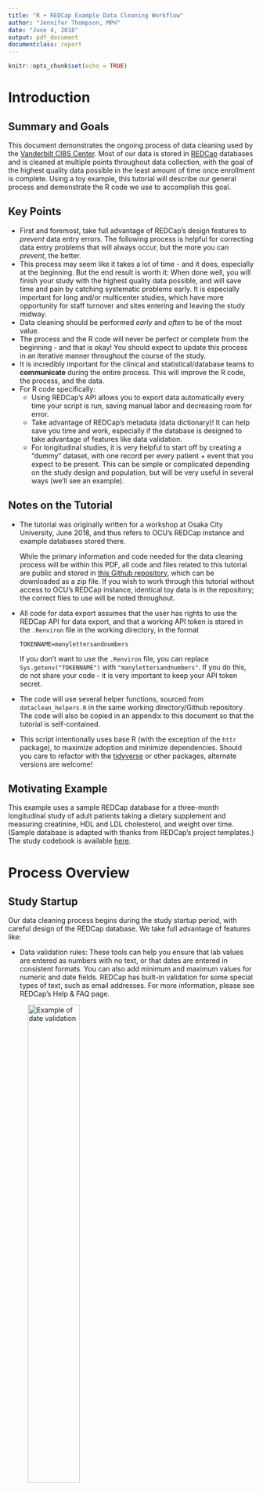 ```yaml
---
title: "R + REDCap Example Data Cleaning Workflow"
author: "Jennifer Thompson, MPH"
date: "June 4, 2018"
output: pdf_document
documentclass: report
---
```


```r
knitr::opts_chunk$set(echo = TRUE)
```

# Introduction

## Summary and Goals

This document demonstrates the ongoing process of data cleaning used by the [Vanderbilt CIBS Center](icudelirium.org). Most of our data is stored in
[REDCap](projectredcap.org) databases and is cleaned at multiple points
throughout data collection, with the goal of the highest quality data possible
in the least amount of time once enrollment is complete. Using a toy example,
this tutorial will describe our general process and demonstrate the R code we
use to accomplish this goal.

## Key Points

- First and foremost, take full advantage of REDCap's design features to
*prevent* data entry errors. The following process is helpful for correcting
data entry problems that will always occur, but the more you can *prevent*, the
better.
- This process may seem like it takes a lot of time - and it does, especially at
the beginning. But the end result is worth it: When done well, you will finish
your study with the highest quality data possible, and will save time and pain
by catching systematic problems early. It is especially important for long
and/or multicenter studies, which have more opportunity for staff turnover and
sites entering and leaving the study midway.
- Data cleaning should be performed *early* and *often* to be of the most value.
- The process and the R code will never be perfect or complete from the
beginning - and that is okay! You should expect to update this process in an
iterative manner throughout the course of the study.
- It is incredibly important for the clinical and statistical/database teams to **communicate** during the entire process. This will improve the R code, the
process, and the data.
- For R code specifically:
    - Using REDCap's API allows you to export data automatically every time your
    script is run, saving manual labor and decreasing room for error.
    - Take advantage of REDCap's metadata (data dictionary)! It can help save
    you time and work, especially if the database is designed to take advantage
    of features like data validation.
    - For longitudinal studies, it is very helpful to start off by creating a
    "dummy" dataset, with one record per every patient + event that you expect
    to be present. This can be simple or complicated depending on the study
    design and population, but will be very useful in several ways (we'll see an
    example).

## Notes on the Tutorial

- The tutorial was originally written for a workshop at Osaka City University, June 2018, and thus refers to OCU's REDCap instance and example databases stored there.

    While the primary information and code needed for the data cleaning process
    will be within this PDF, all code and files related to this tutorial are
    public and stored in [this Github
    repository](https://github.com/jenniferthompson/DataCleanExample), which
    can be downloaded as a zip file. If you wish to work through this tutorial
    without access to OCU's REDCap instance, identical toy data is in the
    repository; the correct files to use will be noted throughout.

- All code for data export assumes that the user has rights to use the REDCap API for data export, and that a working API token is stored in the `.Renviron` file in the working directory, in the format

    `TOKENNAME=manylettersandnumbers`
    
    If you don't want to use the `.Renviron` file, you can replace
    `Sys.getenv("TOKENNAME")` with `"manylettersandnumbers"`. If you do this,
    do not share your code - it is very important to keep your API token
    secret.
    
- The code will use several helper functions, sourced from
`dataclean_helpers.R` in the same working directory/Github repository. The code
will also be copied in an appendix to this document so that the tutorial is
self-contained.

- This script intentionally uses base R (with the exception of the `httr`
package), to maximize adoption and minimize dependencies. Should you care to
refactor with the [tidyverse](tidyverse.org) or other packages, alternate
versions are welcome!

## Motivating Example

This example uses a sample REDCap database for a three-month longitudinal study
of adult patients taking a dietary supplement and measuring creatinine, HDL and
LDL cholesterol, and weight over time. (Sample database is adapted with thanks
from REDCap's project templates.) The study codebook is available
[here](https://github.com/jenniferthompson/DataCleanExample/blob/master/codebook.pdf).

\tableofcontents

# Process Overview

## Study Startup

Our data cleaning process begins during the study startup period, with careful
design of the REDCap database. We take full advantage of features like:

- Data validation rules: These tools can help you ensure that lab values are entered as numbers with no text, or that dates are entered in consistent formats. You can also add minimum and maximum values for numeric and date fields. REDCap has built-in validation for some special types of text, such as
email addresses. For more information, please see REDCap's Help & FAQ page.

![Example of date validation](images/redcap_datevalidation.png){ width=50% }

- Branching logic: This logic tells a specific field when to appear during data
entry. For example, we often use it to ask whether a patient has taken a specific medication; if yes, the branching logic will show a field that allows
us to enter the dose of that medication. Branching logic helps enforce data
collection protocols ("if this, then that should be entered") and helps prevent
data from being accidentally entered in the wrong fields.

![General Data Cleaning Timeline](images/dataclean_timeline.png)

During this time, the clinical coordinators and statistics/database team also
work together to develop an initial list of very specific items that should be
checked during the data cleaning process. Depending on the study design, this
can be quite a lot of work! But the more thorough we are in this phase, the
easier the process during the study, and the better the data at the end.

## Early Data Collection

Once study staff has begun entering data into the study database, the
statistician/database team will write the first version of the R script for data
cleaning. (It's very hard to write a script before data is available to test
it!) This is the most time-consuming part of the process for the database team.

## First Data Clean

After a reasonable period of data collection, the statistician/database manager
will run the R script and create the first list of data entry issues to be
corrected or addressed. This can be a scary time for study staff! There will
likely be a few bugs to be worked out, both in the code and in the list of items
to check. It may take a few tweaks before the team is ready to upload the issues
to our documentation database and begin the process of correcting them.
Correcting the data and documenting those steps are the most time-consuming part
of the process for the clinical team.

\newpage

## Continued Data Collection & Cleaning

![Data Cleaning Iteration](images/dataclean_iteration.png){ width=50% }

As the study progresses, this process continues: the statistician runs the R
script to find data issues; the study staff corrects or documents issues, and
communicates potential coding issues or new additions back to the statistician,
who then updates the script and repeats the process.

Some changes are coding mistakes or misunderstandings, but others may be the
result of protocol changes, or ideas for new things to check from the project
coordinators, based on interactions with study staff. This maintenance process
takes some time on the part of both the statistician/database team, working to
investigate and debug potential issues or add code for new checks. The following things are very helpful during this process:

- Agreement that the data clean is a top priority: This doesn't necessarily
mean that it is everyone's most *urgent* priority, but it does mean that
everyone agrees that this is important and should have designated time at an
appropriate date.
- Detail-oriented team members: This is a meticulous process for everyone.
- Strong relationships and open communication between the clinical and
statistics/database team.

## End of Study

Once data collection is finished, we continue to iterate the data cleaning
process until there are no more queries from the R script. At that point, you
should feel free to throw a party.

The rest of this tutorial will focus on the steps of building the R script.

# Step 1: Use REDCap API to Export Raw Data

We use REDCap's API capabilities to export the data automatically every time
the script is run, reducing the potential for error and saving time compared to
manually exporting every time data is cleaned.

## Requirements:

### 1. Your API URL

This tells R what REDCap instance to connect to. It will look something like this:

`https://redcap.vanderbilt.edu/api/`

`https://redcap.med.osaka-cu.ac.jp/redcap/api/`

### 2. Working API token

You must have appropriate user rights for your database in order to request an
API token. Once you have the correct user rights, log into the REDCap project.
On the lefthand side under `Applications`, you will see a line for `API and API
Playground`. Click here, then on the button titled `Generate API token`.

![Getting an API token](images/redcap_api.png)

Once your token is generated, **never share it with anyone**. It gives you permission and ability to access research data, and should be kept protected at
all times. If you share code with other people, one way to do this safely is to
store your API token in a hidden `.Renviron` file in the appropriate working
directory, like this:

`TOKENNAME=manylettersandnumbers`

You can then access the token using the function `Sys.getenv()`. For the
purposes of this tutorial, mine looks like Figure 3.2 (with actual tokens grayed
out).

![.Renviron example](images/renviron_example.png)

For more information on the REDCap API, please see `Project Setup -> Other
Functionality` within an existing REDCap project. For general information on
working with the API, the [Github wiki of the redcapAPI
package](https://github.com/nutterb/redcapAPI/wiki) has a good overview. *(This
example includes basic API usage and will not use the package, but if you are
interested in using more of the API's functionality, it could be a good package
to investigate.)*

### 3. R's `httr` package, built for working with APIs

More information on `httr` can be found in the documentation and vignettes,
linked from [CRAN](https://cran.r-project.org/package=httr). (Everything else in
this tutorial is intentionally in base R.)

## Approaches

There are (at least) two approaches to exporting REDCap data:

1. Read in the entire database in a single `httr::POST` call, then create subsets in R as needed
1. Read in specific subsets in separate calls

Approach #1 is fine if your database is not longitudinal, complex, or very
large, and/or if you are not yet comfortable working with the API. Approach #2 is valuable in more complicated situations.

For example, here, our database is longitudinal, and different data is
collected at different time points (for example, date of birth is only
collected at baseline). If we read in the entire database at once, we will have
a lot of missing values (for example, date of birth will be missing at each
monthly visit and study completion, unless we proactively subset the data).

I will show both approaches for reference, but I primarily use Approach 2.
Either way, we want to create the following datasets:

- Baseline data
- Monthly data
- Study completion data

For both approaches, we need this setup:

```r
## Load httr
library(httr)

## Source helper functions (script should be stored in this working directory)
## Function post_to_df(), which is useful in API code, is stored here, along
## with other helper functions we'll use later
source("dataclean_helpers.R")

## Set URL for REDCap instance (yours may be different)
rc_url <- "https://redcap.med.osaka-cu.ac.jp/redcap/api/"

```

### Approach 1: Example

This approach uses the simplest API call, but needs some R work after exporting
the data.

```r
## Use API + httr::POST to get all data at once
main_post <- httr::POST(
  url = rc_url,
  body = list(
    token = Sys.getenv("RCTOKEN_OCU_ORG"),
      ## API token gives you permission to get data
    content = "record",        ## export *records*
    format = "csv",            ## export as *CSV*
    rawOrLabel = "label",      ## export factor *labels* vs numeric codes
    exportCheckboxLabel = TRUE ## export ckbox *labels* vs Unchecked/Checked
  )
)

## main_post has class "response"; read it as a CSV to create a data.frame
main_df <- post_to_df(main_post)

## Create subsets with data collected at various time points
baseline_df <- subset(main_df, redcap_event_name == "Baseline Visit")
monthly_df <- subset(main_df, redcap_event_name %in% paste("Month", 1:3))
completion_df <- subset(main_df, redcap_event_name == "Study Completion")

```

Note that unless we spend the time to manually subset them, each of those three
data.frames will have many columns with blank values. For example,
`baseline_df` will have a column for `compliance`, even though `compliance` is
only collected at monthly visits. This is not a major problem if your project
is small, but can be a problem if you have a large project.

### Approach 2

This approach uses three separate `httr::POST` calls to create separate
datasets that are exactly what we need.

REDCap's API Playground can be useful in figuring out which options to include
in the `body` argument of `httr::POST`. (Note that as of the time of this writing, the example R code from the Playground uses `RCurl`; `httr` is
currently more commonly used and thus it is easier to find documentation and
assistance for it.)

Differences from Approach 1 in the `body` of `httr::POST`:

1. We specify **forms**, using their raw names (eg, `baseline_data` instead of `Baseline Data`).
1. We specify **events**, again using their raw names (eg, `baseline_visit_arm_1` instead of `Baseline Visit`).
1. We always specify `study_id` as a **field** in addition to the other forms. REDCap does not always export the ID by default.

If you are exporting >1 form or event, separate them with commas. You can find
raw event names by going to `Project Setup -> Define My Events` within your
REDCap project, and raw form names by looking at the data dictionary. (They can
also be exported as project metadata using the API; there is an example in
`dataclean_helpers.R`.)

**Note:** The function `post_to_df()`, which creates a data.frame from the
result of `httr::POST`, is created in `dataclean_helpers.R`.

#### Baseline and Demographic Data

This code chunk exports all the fields collected at the baseline visit (the
Demographic and Baseline Visit forms), as well as study ID. It only exports the
Baseline Visit event, because all other events would have `NA` values for these
fields. Therefore, each study ID will have at most one record in this dataset.

```r
## Data from baseline visit only: Demographics and Baseline Data forms
baseline_post <- httr::POST(
  url = rc_url,
  body = list(
    token = Sys.getenv("RCTOKEN_OCU_ORG"), ## API token gives you permission
    content = "record",                    ## export *records*
    format = "csv",                        ## export as *CSV*
    forms = "demographics,baseline_data",  ## forms
    fields = c("study_id"),                ## additional fields
    events = "baseline_visit_arm_1",       ## baseline visit event only
    rawOrLabel = "label",      ## export factor *labels* vs numeric codes
    exportCheckboxLabel = TRUE ## export ckbox *labels* vs Unchecked/Checked
  )
)

## baseline_post has class "response"; read it as a CSV to create a data.frame
baseline_df <- post_to_df(baseline_post)

## Double-check if you like! Commented out to save space
## baseline_df

```

The `rawOrLabel = "label"` and `exportCheckboxLabel = TRUE` elements in the `body` argument of `POST` are personal preference. I set these to export labels
because I usually find that it is more clear - ie, it is easier to figure out
what `sex == Male` is doing than `sex == 1`. However, depending on your
database and your purposes, you may want to change these to use the raw numeric
codes - for example, if you have fields with very long labels.

#### Monthly Visit Data

This code chunk exports all the fields collected at each monthly visit (the
Monthly Visit form), as well as study ID. It exports all three monthly visit events; all other events will have `NA` values for these fields. Each study ID
will have up to three records in this dataset.

```r
## Data from all monthly visits
monthly_post <- httr::POST(
  url = rc_url,
  body = list(
    token = Sys.getenv("RCTOKEN_OCU_ORG"),   ## API token gives you permission
    content = "record",                      ## export *records*
    format = "csv",                          ## export as *CSV*
    forms = "monthly_data",                  ## forms
    fields = c("study_id"),                  ## additional fields
    events = paste(sprintf("month_%s_arm_1", 1:3), collapse = ","),
      ## all 3 monthly visit events
    rawOrLabel = "label",      ## export factor *labels* vs numeric codes
    exportCheckboxLabel = TRUE ## export ckbox *labels* vs Unchecked/Checked
  )
)
monthly_df <- post_to_df(monthly_post)

## Double-check if you like! Commented out to save space
## monthly_df

```

#### Study Completion Data

This code chunk exports all the fields collected at study completion, as well
as study ID. It exports only the study completion event; therefore, each study
ID will have at most one record.

```r
## Data from study completion visits
completion_post <- httr::POST(
  url = rc_url,
  body = list(
    token = Sys.getenv("RCTOKEN_OCU_ORG"), ## API token gives you permission
    content = "record",                    ## export *records*
    format = "csv",                        ## export as *CSV*
    forms = "completion_data",             ## form
    fields = c("study_id"),                ## additional fields
    events = "study_completion_arm_1",     ## study completion event
    rawOrLabel = "label",      ## export factor *labels* vs numeric codes
    exportCheckboxLabel = TRUE ## export ckbox *labels* vs Unchecked/Checked
  )
)
completion_df <- post_to_df(completion_post)

## Double-check if you like! Commented out to save space
## completion_df

```

## For Demonstration Purposes

**OCU team**: If your API tokens are set up and stored in your `.Renviron` file
like mine, you should be able to run all the code up to this point. If you don't
want to use the `.Renviron` file, you can run all the code but replace `token = Sys.getenv("RCTOKEN_OCU_ORG")` with `token = "yourapitoken"`.

If you do not have an API token for OCU's REDCap instance, I've stored some toy
data in the same format as our example REDCap databases, along with a copy of
the data dictionary, in the `rawdata/` folder in this repository to allow you to
continue with the tutorial. All are in the same format we would see if we used
the API as described above.

If you have downloaded the entire repository, you can run this code:

```r
datadict <- read.csv(
  "rawdata/datadict.csv", stringsAsFactors = FALSE, na.strings = ""
)
baseline_df <- read.csv(
  "rawdata/baseline_df.csv", stringsAsFactors = FALSE, na.strings = ""
)
monthly_df <- read.csv(
  "rawdata/monthly_df.csv", stringsAsFactors = FALSE, na.strings = ""
)
completion_df <- read.csv(
  "rawdata/completion_df.csv", stringsAsFactors = FALSE, na.strings = ""
)

```

# Step 2: Create a data.frame of All Issues

This sounds deceptively straightforward, but is the most involved part of this
process. Our goal is to create a single data frame of all potential problems in
our REDCap project as of the date we run the script, which can then be imported
into our documentation database(s) (more on that later) so that the issues can
be resolved.

## Workflow

Typically, I work form by form: here, we'll clean the entire demographic form,
then the entire baseline data collection form, then... This keeps the code in
manageable chunks and makes it easier to both write initially and debug and
maintain as the study progresses.

We often have groups of very similar potential problems: There are many fields that should be present no matter what, for example, and there are several
fields which should be between specific limits. We can write custom functions
to check these types of issues.

Remember: REDCap has many data validation capabilities built in - **use them!**
If your database already checks fields like email for formatting, or gives live
warning if you enter unlikely lab values, it will save you and the study staff
time and headaches later. The same applies to using branching logic often and
well. The added value for this data cleaning script comes from the more complex
data checks that are possible here and not within REDCap itself. But the more
of REDCap's powerful features you can use from the beginning, the better your
data will be throughout the study (eg, for DSMB reports and interim analyses).

\newpage

## Data Management

Several of our error checks will involve comparing dates, or using fields from
different time points. We'll do all this data management here.

```r
## -- Helper functions; we're doing the same thing a lot -----------------------
## Another reason to make sure all your dates have the same formatting!
date_ymd <- function(x){ as.Date(x, format = "%Y-%m-%d") }
diff_days <- function(x, y){ as.numeric(difftime(x, y, units = "days")) }

## Baseline data
baseline_df$dob <- date_ymd(baseline_df$dob)
baseline_df$date_enrolled <- date_ymd(baseline_df$date_enrolled)

## Dates out of characters
baseline_df$date_visit_b <- date_ymd(baseline_df$date_visit_b)
baseline_df$date_supplement_dispensed <-
  date_ymd(baseline_df$date_supplement_dispensed)

## Calculate days between baseline visit and other milestones
## Creating these variables will make our code later much more readable
baseline_df$days_visit_consent <- with(baseline_df, {
  diff_days(date_visit_b, date_enrolled) })
baseline_df$days_visit_supp <- with(baseline_df, {
  diff_days(date_supplement_dispensed, date_visit_b) })

## Monthly data
monthly_df$date_visit_m <- date_ymd(monthly_df$date_visit_m)

## Study completion data
completion_df$completed_date <- date_ymd(completion_df$completed_date)
completion_df$studywd_date <- date_ymd(completion_df$studywd_date)
completion_df$death_date <- date_ymd(completion_df$death_date)

```

### Dummy Dataset

For many types of checks, it's helpful to have a dataset with every record that
*should* be available for each patient. In our example study, patient 2 has a
baseline record, but no monthly or study completion data. If we clean each form
separately, it would be very hard to realize that this patient is missing that
data.

Therefore, we create a "dummy" dataset with one record per patient per expected
event, and merge this dataset with our other forms as needed. (Depending on the
study design, this can be straightforward or difficult, but it is *always*
helpful!)

```r
## Create "dummy" datasets that have a record for every patient + time
## This helps us check things like "pt X is missing Monthly Visit 2"
## Knowing the study design is key!

## Lists of all unique IDs, events
## In our case, every patient should have a record for every month, unless they
##  have died or withdrawn, along with baseline data & a study completion form.
##  So we create a dummy dataset with all five events for each patient. Later,
##  we'll also create an indicator variable for whether the patient has died or
##  withdrawn at that point (and therefore should *not* have data entered).
all_ids <- sort(unique(c(
  baseline_df$study_id, monthly_df$study_id, completion_df$study_id
)))
all_events <- c("Baseline Visit", paste("Month", 1:3), "Study Completion")

dummy_df <- data.frame(
  study_id = rep(all_ids, each = length(all_events)),
  redcap_event_name = rep(all_events, length(all_ids))
)

## Merge on relevant dates for each event: enrollment, completion, death,
##  withdrawal - we will use these to help clean things in each form
dates_everyone <- merge(
  subset(baseline_df, select = c(study_id, date_enrolled)),
  subset(completion_df, select = c(study_id, completed_date, death_date, studywd_date)),
  by = "study_id", all = TRUE
)

dummy_df <- merge(
  dummy_df,
  dates_everyone,
  by = "study_id", all.x = TRUE
)
dummy_df <- merge(
  dummy_df,
  subset(monthly_df, select = c(study_id, redcap_event_name, date_visit_m)),
  by = c("study_id", "redcap_event_name"), all.x = TRUE
)

## Merge subsets of dummy data onto individual datasets, to make sure every
## dataset has all the patients/records it's supposed to
## This step also adds dates from baseline and completion forms onto forms where
##  they're needed (eg, adds date of study withdrawal onto monthly form, so we
##  can tell whether they *should* have a monthly visit or not)
baseline_df <- merge(
  subset(
    dummy_df,
    redcap_event_name == "Baseline Visit",
    select = c(study_id, redcap_event_name)
  ),
  baseline_df,
  by = c("study_id", "redcap_event_name"), all.x = TRUE
)

monthly_df <- merge(
  subset(
    dummy_df,
    redcap_event_name %in% paste("Month", 1:3),
    select = -date_visit_m
  ),
  monthly_df,
  by = c("study_id", "redcap_event_name"), all.x = TRUE
)

completion_df <- merge(
  subset(
    dummy_df,
    redcap_event_name == "Study Completion",
    select = c(study_id, redcap_event_name, date_enrolled)
  ),
  completion_df,
  by = c("study_id", "redcap_event_name"), all.x = TRUE
)

## Add an indicator to the monthly form for whether the patient should have a
## form filled out this month. (They should *not* if they have died or withdrawn
## before [month] * 30 days.)
monthly_df$month_num <-
  with(monthly_df, as.numeric(substr(redcap_event_name, 7, 7)))
monthly_df$days_enrolled_actual <- with(monthly_df, {
  diff_days(date_visit_m, date_enrolled) })
monthly_df$date_visit_planned <- with(monthly_df, {
  date_enrolled + (month_num * 30) })
monthly_df$out_of_study <- with(monthly_df, {
  (!is.na(death_date) & death_date < date_visit_planned) |
    (!is.na(studywd_date) & studywd_date < date_visit_planned)
})

## Indicator: Does the patient have any monthly visit data this month?
## Use the data dictionary to save typing!
monthly_vars <- subset(datadict, form_name == "monthly_data")$field_name
## `consent_reminder` is just a reminder field, is not exported
monthly_vars <- setdiff(monthly_vars, "consent_reminder")

monthly_df$any_data <- rowSums(!is.na(monthly_df[, monthly_vars])) > 0

## Create a variable for *last* month's visit, to check hospitalization dates
## Note: There may be better ways to do this in base (maybe split/unsplit?).
## I would usually use dplyr:
## monthly_df %>%
##   group_by(study_id) %>%
##   mutate(last_visit = lag(date_visit_m))
monthly_df$last_visit <- as.Date(
  unlist(
    lapply(
      unique(monthly_df$study_id),
      FUN = function(i){
        df <- subset(monthly_df, study_id == i)
        c(NA, df$date_visit_m[1:(nrow(df) - 1)])
      })
  ),
  origin = "1970-1-1"
)

```

## Demographics Form

The Demographics form is one of the two collected at the baseline visit. In Step 1, we exported it as part of `baseline_df`; this data.frame has one record
per patient. If you take Approach 1 (export everything at once), make sure that
you subset the data to only keep the `Baseline Visit` event.

### 1. Decide what to clean

The first step is to determine what issues need to be looked for. Some of these
are straightforward: for example, every patient should have a date of birth.
Some are more complex or not as obvious, however. **This is where communication
and detail are key.** Typically, our project manager will spend a good deal of
time creating a list of things that need to be checked, based on the study
protocols and goals. It is enormously important for the clinical data team and
the statistician/database manager to overcommunicate at this stage!

For our demographics form, we want to check the following:

- Study ID should always be an integer (no letters or special characters)
- These fields should always be present:
    - Date of consent
    - Consent form
    - All contact information
    - Phone
    - Mood
    - Statins
- Postal code should be properly formatted *(so should email, but REDCap will validate this field automatically - take advantage of REDCap's capabilities when designing your study!)*
- Date of birth should be between 18 and 110 years before consent
- If the patient is female, whether she has ever given birth should be entered
- If the patient has given birth, the number of births should be entered
- If no activity questions are marked, study staff should confirm this (it might be OK, but it is unusual and should be checked)
- If the patient is marked as being on statins, at least one specific statin
should be checked; if the patient is marked as *not* being on statins, *no*
statins should be checked
- Height and weight should both be present and within soft limits set in the database

### 2. Custom error checking (+ demo of the process)

Our next step is to create a `n x 2` data.frame where each row represents one
potential problem; the first column is an error code; and the second column is
the corresponding error message. For example, our error code might be
`id_format`, and the corresponding error message might be `Study ID should be an
integer with at most four digits`.

```r
## -- Create error codes + corresponding messages for all issues *except* ------
## -- fields that are simply missing or should fall within specified limits ----

## Codes: Short, like variable names
## Messages: As clear as possible to the human reader
demog_codes <- data.frame(
  code = c(
    "id_format", "postcode_format", "dob_limits", "birth_yn", "birth_num",
    "no_activity", "which_statin", "no_statins"
  ),
  msg = c(
    "Study ID should be an integer with at most four digits",
    "Postal code should be formatted properly",
    "Date of birth should be within 18 and 110 years prior to consent",
    "If patient is female, whether she has given birth should be marked",
    "If patient has given birth, number of births should be present",
    "This patient has no activities marked; please confirm or correct",
    "Patient is marked as taking statins, but no specific statins checked",
    "Patient is marked as not taking statins, but at least one statin is checked"
  )
)

```

The second step is to create a matrix with # rows = `nrow(data frame we're checking)`, and # columns = `nrow(data frame of error codes)`. Every column is
logical, indicating whether or not this problem exists at this row in the data.frame. For many issues, we'll do this manually.

```r
## Preliminary setup: Create empty matrix to hold all potential issues
## Rows = # rows in baseline_df
## Columns = # potential issues
## Everything starts off FALSE
demog_issues <- matrix(FALSE, ncol = nrow(demog_codes), nrow = nrow(baseline_df))
colnames(demog_issues) <- demog_codes$code
rownames(demog_issues) <- with(baseline_df, {
  paste(study_id, redcap_event_name, sep = '; ') })

```

Note that our matrix has specific `rownames` - this will be important later,
especially for longitudinal forms. The rownames are formatted as `study_id; event_name`. Later, we'll separate these rownames into the ID and event fields
to upload to the documentation database.

```r
## -- Determine true/false for each potential issue ----------------------------
## Study ID, postal codes are checked using regular expressions; set rows which
## do *not* meet the regex to TRUE
## (For regexes, it's easier to do this by using the first-column notation here,
## because of how grep() works. For other custom checks, however, I find it more
## readable to say `df_issues[, "issue_name"] <- [condition]`.)
demog_issues[
  grep("^\\d{1,4}$", baseline_df$study_id, invert = TRUE), "id_format"
  ] <- TRUE
demog_issues[
  grep("^\\d{3}-\\d{4}$", baseline_df$postal_code, invert = TRUE),
  "postcode_format"
  ] <- TRUE

## Date of birth: Should be within 18 and 110 years of consent date
demog_issues[, "dob_limits"] <- with(baseline_df, {
  !is.na(date_enrolled) & !is.na(dob) &
    (diff_days(date_enrolled, dob) < (18 * 365.25) |
       diff_days(date_enrolled, dob) > (110 * 365.25))
})

## Birth questions
demog_issues[, "birth_yn"] <- with(baseline_df, {
  !is.na(gender) & gender == "Female" & is.na(given_birth) })
demog_issues[, "birth_num"] <- with(baseline_df, {
  !is.na(given_birth) & given_birth == "Yes" & is.na(num_children)
})

## Activity questions: If all are missing, ask site to confirm

## Versions if using API to export: options given download checkboxes as
##  `day of the week` or NA
demog_issues[, "no_activity"] <- rowSums(
  !is.na(
    baseline_df[,grep("^(gym|aerobics|eat|drink)\\_[0-6]$", names(baseline_df))]
  )
) == 0

## Statins
demog_issues[, "which_statin"] <- baseline_df$any_statins == "Yes" &
    rowSums(!is.na(baseline_df[, paste0("which_statins_", 1:9)])) == 0
demog_issues[, "no_statins"] <- baseline_df$any_statins == "No" &
    rowSums(!is.na(baseline_df[, paste0("which_statins_", 1:9)])) > 0

# ## Versions if using manually exported CSV "labels" format: exports checkboxes
# ##  as `Checked` or `Unchecked`
# ## Activity
# demog_issues[, "no_activity"] <- rowSums(
#   baseline_df[,grep("^(gym|aerobics|eat|drink)\\_[0-6]$", names(baseline_df))] == "Checked"
# ) == 0
# 
# ## Statins
# demog_issues[, "which_statin"] <- baseline_df$any_statins == "Yes" &
#     rowSums(baseline_df[, paste0("which_statins_", 1:9)] == "Checked") == 0
# demog_issues[, "no_statins"] <- baseline_df$any_statins == "No" &
#     rowSums(baseline_df[, paste0("which_statins_", 1:9)] == "Checked") > 0

demog_issues

```

Success! The next step is to take our matrix, look for only the actual errors
(`TRUE` values), and combine them into a data.frame with one row per actual
error. To do this, we create a data.frame for every column in `demog_issues`
with one row per `TRUE` value, then bind all those rows together.

Because we'll be doing this frequently, there is a helper function,
`create_error_df()`, in `dataclean_helpers.R` to do it for us. The function
takes as inputs our `error_codes` and `error_matrix`, and returns a data.frame
with one row per actual problem.

```r
demog_errors <- create_error_df(
  error_matrix = demog_issues, error_codes = demog_codes
)

demog_errors

```

### 3. Simple checks: Are these fields present?

One of the most common issues we check is simply whether every record has a
certain field that should always be present. For example, in our Demographics
form, every patient should have date of birth and gender, among other fields.

Because these checks are so common, I have a helper function, `check_missing()`,
that lets us do it easily. It follows the same basic steps as we did for our
custom checks, but every check is `is.na(df[, x])`, and every error message is
"Missing [field label]." It takes as inputs our data.frame, a character string
of variables to check, and the data dictionary, from which it gets variable
labels to create the full error message.

(Variable labels can be very helpful in error messages! No matter how
descriptive your field names are, your data entry team is used to seeing
"Subject Global Assessment," not "sga_b". With little effort, you can make their
lives much easier and also make the data cleaning process much faster. Here, the
data dictonary is imported in `dataclean_helpers.R`, using a process similar to
the one we used to download our raw data, and stored as the object `datadict`.)

```r
demog_missing <- check_missing(
  df = baseline_df,
  variables = c(
    "date_enrolled", "patient_document", "family_name", "given_name",
    "street_address", "city_prefecture", "postal_code", "phone", "email",
    "dob", "gender", "mood", "any_statins", "height", "weight", "bmi"
  ),
  ddict = datadict
)

demog_missing

```

### 4. Check for Values Outside Limits

We have several numeric fields that we want to make sure fall within reasonable
limits (or if they do not, that the values are confirmed to be correct). For
example, it would be very easy for someone to enter a height of 19 centimeters
when they actually meant 190 centimeters. REDCap has built-in data validation
rules, and you should take full advantage of them - this will make data entry
errors much harder. However, it is still possible to enter incorrect values,
especially if you forget to build these rules into the design of the database
from the beginning. It will also give you more confidence in these outlying
values at the time of analysis if these outliers are checked during the process,
rather than waiting until the point of analysis, when study staff may no longer
be available or you have to make quick decisions.

The `check_limits_numeric()` function in `dataclean_helpers.R` follows a very
similar process to `check_missing()`. The difference is that you can specify
minimum and maximum allowed values for each variable, using either the limits
set in the REDCap data dictionary, or a custom data.frame.

Let's take a look at the way the relevant columns in the data dictionary are
formatted:

```r
subset(
  datadict,
  field_name %in% c("study_id", "dob", "height", "weight"),
  select = c(
    field_name, field_label, field_type,
    text_validation_type_or_show_slider_number,
    text_validation_min, text_validation_max
  )
)

```

All four of the fields we've chosen to display are `text` fields, but with
different validation types. `study_id` is purely text; `dob` is text that must
be formatted as a date; `height` and `weight` are numeric/integer text.
`check_limits_numeric()` currently only works with numeric field types; if you
have several dates/times in your database, you could certainly write a second
version to work with dates.

We'll use these already-specified limits to check for extreme values in height
and weight. Since we want to use the default values, using this function looks
very similar to `check_missing()`:

```r
demog_limits <- check_limits_numeric(
  df = baseline_df,
  variables = c("height", "weight"),
  ddict = datadict
)

demog_limits

```

Later we'll have an example where we specify custom limits.

### 5. Combine All Issues

That's all we want to check for the Demographics form, so we'll combine these data.frames into a single one for ease.

```r
demog_final <- do.call(rbind, list(demog_missing, demog_limits, demog_errors))
demog_final$form <- "Demographics"

## demog_final

```

## Baseline Visit Form

This process will be very similar to the Demographics form process above. We'll
be making sure that:

- Date of visit is recorded, and is on or within a week of consent
- Creatinine present, within 0.3 - 9
- HDL cholesterol present, within 20-100
- LDL cholesterol present, within 30-300
- Weight present, within 35-200
- Two plasma, two serum variables answered
- Subject Global Assessment answered
- Date patient begins supplement answered, after date of baseline visit

### Things aren't missing

We actually want to check that *everything* is present. We can save ourselves
some typing by taking advantage of the data dictionary.

```r
## Get all the variables in the Baseline Visit form
baseline_vars <- subset(datadict, form_name == "baseline_data")$field_name

## Now see if they're missing
baseline_missing <- check_missing(
  df = baseline_df,
  variables = baseline_vars
)

## baseline_missing

```

### Things aren't extremely large or small

We have several lab values and patient characteristics measured at this visit.
If we look at the data dictionary, all of these fields have limits entered (which is great!), but the limits for creatinine are very generous (someone with a
creatinine of 20 mg/dL would be *very* sick). We'll create a data frame with
our own limits (which in real life, we would do after talking with our clinical
collaborators).

```r
baseline_limit_vars <- paste0(c("creat", "hdl", "ldl", "drywt"), "_b")

baseline_limit_df <- data.frame(
  var = baseline_limit_vars,
  min_val = c(0.5, 20, 30, 35),
  max_val = c(10, 100, 300, 200)
)

baseline_limits <- check_limits_numeric(
  ## These arguments are similar to previous example
  df = baseline_df,
  variables = baseline_limit_vars,
  ddict = datadict,
  ## These arguments are how we supply our own limits:
  ##  df_limits = data.frame; cname_min, cname_max = columns in df_limits with
  ##  minimum, maximum limits
  df_limits = baseline_limit_df,
  cname_min = "min_val",
  cname_max = "max_val"
)

## baseline_limits

```

### Custom checks

We just have a couple of other things to check, using custom code for each.

```r
## -- Create error codes + corresponding messages for additional issues --------
baseline_codes <- data.frame(
  code = c("visit_consent", "visit_supp"),
  msg = c(
    "Baseline visit should occur within one week of consent",
    "Supplement start date should be on or within one week of baseline visit"
  )
)

## -- Issues matrix: in this case, two columns ---------------------------------
## Rows = # rows in baseline_df
## Columns = # potential issues
## Everything starts off FALSE
baseline_issues <- matrix(
  FALSE, ncol = nrow(baseline_codes), nrow = nrow(baseline_df)
)
colnames(baseline_issues) <- baseline_codes$code
rownames(baseline_issues) <- with(baseline_df, {
  paste(study_id, redcap_event_name, sep = '; ') })

## -- Determine true/false for each potential issue ----------------------------
baseline_issues[, "visit_consent"] <- with(baseline_df, {
  !is.na(days_visit_consent) &
    (days_visit_consent < 0 | days_visit_consent > 6)
})
baseline_issues[, "visit_supp"] <- with(baseline_df, {
  !is.na(days_visit_supp) & (days_visit_supp < 0 | days_visit_supp > 6)
})

baseline_errors <- create_error_df(baseline_issues, baseline_codes)

```

```r
## -- Combine all baseline errors into a final data.frame ----------------------
baseline_final <- do.call(
  rbind, list(baseline_missing, baseline_limits, baseline_errors)
)
baseline_final$form <- "Baseline Data"

```

## Monthly Visit

This form will go mostly the same as the two before, even though the form is
collected at multiple time points. We'll check at every visit:

- At least some data exists for each month, unless patient has withdrawn or died
- Date of visit is recorded and is at within X months (+/- one week) of enrollment
- Creatinine present, within 0.3 - 9
- HDL cholesterol present, within 20-100
- LDL cholesterol present, within 30-300
- Weight present, within 35-200
- Number of treatments missed (out of 8) present
- % compliance present
- number of treatments should be between 0-8 and “match” % compliance
- Hospitalization (y/n) present
- If hospitalized, cause, dates, discharge summary questions present
- If hospitalized, dates should be between last and current visit
- Date of hospital discharge should be after date of admission

```r
## -- Custom checks ------------------------------------------------------------
## Create error codes + corresponding messages
monthly_codes <- data.frame(
  code = c(
    "incomplete_visit", "extra_visit", "visit_date", "trt_comp",
    "hosp_cause_miss", "hosp_adm_miss", "hosp_dis_miss", "hosp_sum_miss",
    "hosp_lastvisit", "hosp_adm_dis"
  ),
  msg = c(
    "Patient has not died or withdrawn, but has no data for this month",
    "Patient died or withdrew before scheduled monthly visit, but has data",
    "Date of monthly visit not within X months (+/- one week) after enrollment",
    "Number of treatments missed does not match % compliance",
    "Patient hospitalized since last visit, but missing cause of hospitalization",
    "Patient hospitalized since last visit, but missing admission date",
    "Patient hospitalized since last visit, but missing discharge date",
    "Patient hospitalized since last visit, but missing whether summary filed",
    "Hospital admission date is prior to last visit",
    "Hospital discharge date is prior to admission date"
  )
)

monthly_issues <- matrix(
  FALSE, ncol = nrow(monthly_codes), nrow = nrow(monthly_df)
)
colnames(monthly_issues) <- monthly_codes$code
rownames(monthly_issues) <- with(monthly_df, {
  paste(study_id, redcap_event_name, sep = '; ') })

## Determine true/false for each potential issue
monthly_issues[, "incomplete_visit"] <- with(monthly_df, {
  !out_of_study & !any_data })
monthly_issues[, "extra_visit"] <- with(monthly_df, out_of_study & any_data)
monthly_issues[, "visit_date"] <- with(monthly_df, {
  !is.na(days_enrolled_actual) &
    (days_enrolled_actual < ((month_num * 30) - 7) |
       days_enrolled_actual > ((month_num * 30) + 7))
})
monthly_issues[, "trt_comp"] <- with(monthly_df, {
  !is.na(trt_missed) & !is.na(compliance) & (
    (compliance == "99-75 percent" & trt_missed > 2) |
    (compliance == "74-50 percent" & !(trt_missed %in% 3:4)) |
    (compliance == "49-25 percent" & !(trt_missed %in% 5:6)) |
    (compliance == "0-24 percent" & !(trt_missed %in% 7:8))
  )
})
monthly_issues[, "hosp_cause_miss"] <- with(monthly_df, {
  !is.na(hosp_yn) & hosp_yn == "Yes" & is.na(hosp_cause) })
monthly_issues[, "hosp_adm_miss"] <- with(monthly_df, {
  !is.na(hosp_yn) & hosp_yn == "Yes" & is.na(hosp_adm) })
monthly_issues[, "hosp_dis_miss"] <- with(monthly_df, {
  !is.na(hosp_yn) & hosp_yn == "Yes" & is.na(hosp_dis) })
monthly_issues[, "hosp_sum_miss"] <- with(monthly_df, {
  !is.na(hosp_yn) & hosp_yn == "Yes" & is.na(hosp_summary_binder) })
monthly_issues[, "hosp_lastvisit"] <- with(monthly_df, {
  !is.na(hosp_adm) & !is.na(last_visit) & hosp_adm < last_visit })
monthly_issues[, "hosp_adm_dis"] <- with(monthly_df, {
  !is.na(hosp_adm) & !is.na(hosp_dis) & hosp_dis < hosp_adm })

monthly_errors <- create_error_df(monthly_issues, monthly_codes)

## -- Missingness checks -------------------------------------------------------
monthly_vars <- c(
  paste0(c("creat", "hdl", "ldl", "drywt"), "_m"),
  "trt_missed", "compliance", "hosp_yn"
)
monthly_missing <- check_missing(
  df = subset(monthly_df, !out_of_study),
    ## takes out visits that shouldn't be there
  variables = monthly_vars
)

## -- Limit checks -------------------------------------------------------------
monthly_limits_vars <-
  c(paste0(c("creat", "hdl", "ldl", "drywt"), "_m"), "trt_missed")

monthly_limit_df <- data.frame(
  var = monthly_limits_vars,
  min_val = c(0.3, 20, 30, 35, 0),
  max_val = c(9, 100, 300, 200, 8)
)

monthly_limits <- check_limits_numeric(
  df = subset(monthly_df, !out_of_study),
  variables = monthly_limits_vars,
  ddict = datadict,
  df_limits = monthly_limit_df, cname_min = "min_val", cname_max = "max_val"
)

## -- Combine all checks -------------------------------------------------------
monthly_final <- do.call(
  rbind, list(monthly_missing, monthly_limits, monthly_errors)
)
monthly_final$form <- "Monthly Data"

```

## Study Completion Form

Each patient should have a study completion form filled out, at the end of the
study or at death or withdrawal, if those events occur before the study's end.
We'll check:

- Study completion (yes/no), date are recorded
- Whether patient withdrew or died are recorded
- If the patient withdrew, whether date and reason are recorded
- If the patient died, whether date and cause are recorded

```r
## -- All checks ---------------------------------------------------------------
## Since there's only one variable that should be present for everyone, we'll
## just include it in the main section rather than doing a separate call for
## check_missing().

## Create error codes + corresponding messages
completion_codes <- data.frame(
  code = c(
    "miss_comp", "comp_date", "wd_date", "wd_reason", "died_date", "died_cause"
  ),
  msg = c(
    "Missing Has patient completed study?",
    "Patient completed study, but missing date",
    "Patient withdrew, but missing date",
    "Patient withdrew, but missing reason",
    "Patient died, but missing date",
    "Patient died, but missing cause"
  )
)

completion_issues <- matrix(
  FALSE, ncol = nrow(completion_codes), nrow = nrow(completion_df)
)
colnames(completion_issues) <- completion_codes$code
rownames(completion_issues) <- with(completion_df, {
  paste(study_id, redcap_event_name, sep = '; ') })

## Determine true/false for each potential issue
completion_issues[, "miss_comp"] <- is.na(completion_df$completed_study)
completion_issues[, "comp_date"] <- with(completion_df, {
  !is.na(completed_study) & completed_study == "Yes" & is.na(completed_date) })
completion_issues[, "wd_date"] <- with(completion_df, {
  !is.na(studywd_yn) & studywd_yn == "Yes" & is.na(studywd_date) })
completion_issues[, "wd_reason"] <- with(completion_df, {
  !is.na(studywd_yn) & studywd_yn == "Yes" & is.na(studywd_reason) })
completion_issues[, "died_date"] <- with(completion_df, {
  !is.na(death_yn) & death_yn == "Yes" & is.na(death_date) })
completion_issues[, "died_cause"] <- with(completion_df, {
  !is.na(death_yn) & death_yn == "Yes" & is.na(death_cause) })

completion_final <- create_error_df(completion_issues, completion_codes)
completion_final$form <- "Completion Data"

```

## Combine Everything

That's it! Now we combine all our data issues into one data.frame and prepare it
to upload to the documentation database.

```r
all_issues <- do.call(
  rbind, list(demog_final, baseline_final, monthly_final, completion_final)
)

## Separate study_id, redcap_event_name from id column
id_event <- strsplit(as.character(all_issues$id), "; ")
all_issues$study_id <- unlist(lapply(id_event, FUN = function(x){ x[[1]] }))
all_issues$event <-
  unlist(lapply(id_event, FUN = function(x){ x[[2]] }))
all_issues <- all_issues[order(all_issues$study_id), ]

## Create a unique query number for all issues for each patient
all_issues$querynum <- unlist(
  lapply(
    unique(all_issues$study_id),
    FUN = function(i){ 1:sum(all_issues$study_id == i) }
  )
)

## Add today's date, create total query ID (study_id + date + querynum)
all_issues$date_query <- format(Sys.Date(), "%Y-%m-%d")
all_issues$queryid <-
  with(all_issues, paste(study_id, date_query, querynum, sep = "_"))

## -- Final version to upload: Query ID, pt ID, date, form, event, issue -------
all_issues <- subset(
  all_issues,
  select = c(queryid, study_id, date_query, form, event, msg)
)

## Write out to CSV to more easily look at it - will store this in repo
write.csv(all_issues, "querydata/original_issues.csv", row.names = FALSE)

```

If this is the first time we've run the data clean, we can skip to step 4.

# Step 3: Remove Unfixable Queries

Sometimes, issues with the data are known but cannot be resolved. For example,
if a patient was not weighed at a monthly visit, that value can never be
entered. Repeating these queries forces study staff to re-investigate problems
they have already documented, which is both irritating and a waste of time and effort.

Therefore, an important step in our process is the **documentation** of each
issue. This both serves as a record of why the original data changed and
enables us to **remove** issues which are unfixable or correct from future
data cleans.

## Documentation Project Structure

We document all issues and record their resolution in a separate REDCap
project, which contains at minimum the following fields (example values in
blue):

### Values created by R script

![Example query in documentation database](images/doc_script.png){width=75%}

`Query ID` is typically a combination of patient ID, the date of the data clean, and a number between 1 and the total number of queries found during that data clean.

### Values filled out by study staff

![Study staff section in documentation database](images/doc_site.png){width=75%}

"Accuracy queries" are those that ask staff to confirm extreme values - for example, "Height is less than recommended minimum of xxx cm; please correct or confirm."

### Values filled out by coordinating center/manager

![Study staff section in documentation database](images/doc_cc.png){width=75%}

"Permanently unfixable" queries are those that relate to data that can never be
recovered; for example, weight is missing at a monthly assessment because the
patient wasn't weighed at all.

Some queries are due to errors in the script or miscommunications between the
coordinating center and the statistician/database manager; as the study
progresses, you will always find new, fun problems! Thus, we allow for this
category of "not fixed."

Depending on the study, it might also be helpful to have additional fields in
the documentation, such as a reason the query was not corrected or whether a
Note to File was recorded.

The example documentation codebook for this project can be found [here](https://github.com/jenniferthompson/DataCleanExample/blob/master/codebook_documentation.pdf).

\newpage

For the purposes of this tutorial, we're going to assume that this is *not* the
first time we've run this script - ie, that there are already a few issues
documented and fixed in the original database. These include:

- Entering a study withdrawal date for patient 2. *This should clear up some
queries, but not baseline ones.*
- Entering an consent date for patient 3. *This should **introduce** a new
query, because the patient's DOB is in 2018 and thus age will be <18 years.*
- Noting that we forgot to weigh patient 3 at baseline; thus that value is
unfixable (`query 3_2018-05-12_2`). *We don't want this to be uploaded again.*

![Documenting an unfixable missing value](images/unfixable.png){width=75%}

- Correcting a highly implausible creatinine value at baseline for patient 4A (query 4A_2018-05-12_7; changed from 95 to 9.5). *This will show up in the next
clean, but as a "please confirm that this is accurate" query, because the creatinine value is still above the suggested maximum.*

![Correcting an outlying value](images/fixed.png){width=75%}

- Confirming an outlying creatinine value at Month 1 for patient 4A (query 4A_2018-05-12_11; value of 9.1 was confirmed correct). *This shouldn't show
up in the next clean.*

![Confirming an outlying but correct value](images/confirmed.png){width=75%}

Everything else should show up again because it hasn't been fixed. This means that if study staff have not corrected and documented a query before the data clean is run again, the same issue will show up multiple times. In rare cases
this could be a helpful motivator, but in general, it is very important for the
statistics/data team to communicate clearly with clinical/data entry teams about
appropriate timelines for rerunning the script, to avoid unnecessary 
double-entry.

## Pause: Download "Fixed" Data

To continue with the tutorial, we need to replace our three datasets with
versions that include the corrections I detailed above. These files are stored
in the `fixeddata/` directory.

```r
rm("baseline_df", "monthly_df", "completion_df")

baseline_df <- read.csv(
  "fixeddata/baseline_df.csv", stringsAsFactors = FALSE, na.strings = ""
)
monthly_df <- read.csv(
  "fixeddata/monthly_df.csv", stringsAsFactors = FALSE, na.strings = ""
)
completion_df <- read.csv(
  "fixeddata/completion_df.csv", stringsAsFactors = FALSE, na.strings = ""
)

```

The script `dataclean_partial.R` in this repository essentially runs our data
cleaning code thus far on these three updated datasets, resulting in the file
`querydata/updated_issues.csv`.

```r
## -- dataclean_partial.R basically gets us to this point in the tutorial, -----
## -- but using "fixed" data ---------------------------------------------------
source("tutorialscripts/dataclean_partial.R")

```
If we compare it to `querydata/original_issues.csv`, we see that:

- Many of the queries for patient 2 are gone, since this patient now is known to
have withdrawn from the study soon after enrollment; however, we still need
several baseline data points to be entered.
- There is no new query for patient 3's consent date, but there is now a query
for his/her age, which we can now calculate.
- There is still a query for patient 3's baseline weight, even though it has
been marked "unfixable."
- There is no longer a query for patient 4A's baseline creatinine value. (If
this were a monthly creatinine, it would have been queried again, because we
used custom minimum and maximum values in the monthly checks. However, at
baseline, we used the limits specified in the REDCap database, which include a
maximum of 20 - well above the new value of 9.5.)
- There is still a query for patient 4A's Month 1 creatinine, even though it has
been marked accurate.

We want to remove the third and fifth queries above so that they aren't
repeated. To do that, we'll export the documentation database so that we can
check it against our new query list.

## Exporting Documentation Data

We download the data in our documentation database in the same way as the raw
data. Note that since it is a separate REDCap project, you will need a separate
API token. Mine is saved in my `.Renviron` file as the object `DOCTOKEN`.

```r
## Documentation of queries already checked
doc_post <- httr::POST(
  url = rc_url,
  body = list(
    token = Sys.getenv("DOCTOKEN"),
    content = "record",
    format = "csv",
    rawOrLabel = "label",
    exportCheckboxLabel = TRUE
  )
)
doc_df <- post_to_df(doc_post)

## Double-check if you like! Commented out to save space
## doc_df

```

So that you can continue the tutorial, I've saved the result of the above in the
file `querydata/doc_df.csv`; read it in using:

```r
## -- Read in CSV version to continue tutorial ---------------------------------
doc_df <- read.csv(
  "querydata/doc_df.csv", stringsAsFactors = FALSE, na.strings = ""
)

```

We now need to merge our current issues (stored in `all_issues`) with our previously documented issues and remove the potential errors which are either
unfixable or actually correct. To be removed from future data cleans, queries
must be marked as accurate in the field `corrected`, or must be confirmed by the
coordinating center as being unfixable in the field `cc_conclusion`. We'll
create an indicator variable for whether each query meets either condition.

```r
doc_df$remove <- with(doc_df, {
  (!is.na(corrected) &
     corrected == "Value confirmed correct (for accuracy queries ONLY)") |
    (!is.na(cc_conclusion) &
       cc_conclusion == "Yes (it is permanently unfixable)")
})

subset(doc_df, remove)

```

So far so good. Now we need to add that indicator variable onto our new set of
data issues, then remove those two.

```r
remaining_issues <- merge(
  all_issues, subset(doc_df, select = c(study_id, form, event, msg, remove)),
  by = c("study_id", "form", "event", "msg"),
  all.x = TRUE, all.y = FALSE
)

## write.csv(remaining_issues, "querydata/remaining_issues.csv", row.names = FALSE)

```

In `remaining_issues`, we have some queries with a value for `remove` of `FALSE` - these queries are *repeated* from our last clean because they have not been corrected. We have some with a value of `NA`; these are *new* queries (for
example, now that patient 3 has a consent date entered, some new queries are
showing up related to it). Finally, we have two queries with `remove = TRUE` -
these are the two queries listed above. Let's remove them and we'll be done!

```r
upload_issues <- subset(remaining_issues, !(!is.na(remove) & remove == TRUE))

## write.csv(upload_issues, "querydata/upload_issues.csv", row.names = FALSE)

```

# Step 4: Disseminate Issues to Study Staff

Though it is possible to import `upload_issues` directly to our documentation
using the REDCap API, we've found it helpful to do this step manually, because
it is often useful for our primary coordinators to look over the list prior to
uploading for any systematic errors (eg, all a patient's events are off by one)
or opportunities for education or communication with study staff. For example,
if there are many similar issues from the same site, there may be a
misunderstanding about when a piece of data is to be collected or how it is to
be entered. If these queries can be discussed and handled in batches, it will
save both study staff and coordinators time in documentation.

Therefore, we typically separate queries by study site (if the study is
multicenter); send these to the primary coordinators to look over; and then
either upload directly, or wait until the coordinators have resolved systematic
errors with study staff and rerun the data clean once data has been corrected.

Doing these systematic changes before uploading queries does mean that some
changes to the data are not documented. We have found this to be a fine tradeoff
for the number of hours saved documenting the same issue and resolution,
especially given that one can always access data histories for a given field within REDCap itself.

If you do want to import using the API, you can use the following code:

```r
## Write CSV of remaining issues (take out "remove")
write.csv(
  subset(remaining_issues, select = -remove),
  "querydata/api_upload.csv",
  row.names = FALSE
)

httr::POST(
 url = rc_url,
 body = list(
   token = Sys.getenv("DOCTOKEN"), ## token stored in .Renviron
   content = "record",
   format = "csv",
   type = "flat",
   overwriteBehavior = "normal",
   forceAutoNumber = "false",
   data = paste(readLines("querydata/api_upload.csv"), collapse = "\n"),
   returnContent = "count",
   returnFormat = "csv"
 )
)

```

Once the data is uploaded to the documentation database, the staff and coordinators work to resolve and document each issue, leaving the database ready
for the next round of data cleaning.

# Step 5: Iterate!

I mean iteration in two ways.

## Repeat This Process, Early and Often

The more frequently you clean your data, the more prepared you will be for
things like interim analyses and DSMB or progress reports, and the less time
you'll have to spend on data cleaning at the end of the study (when everyone is
very excited about getting the final results!). This is especially important for
multicenter studies or studies that enroll over years, where sites or staff
members may join and leave the group; once a site is closed or a coordinator has
retired, it is (understandably!) a challenge to get effort from that site to
clean data. Besides, no one wants to get a large, overwhelming number of queries
at the end of the study!

How frequently you choose to clean your data will depend on enrollment rates
and how many staff members are available to do the cleaning, but we recommend
repeating this process as often as is reasonable.

## Always Be Improving

Much like your study protocols, your cleaning script will rarely be perfect on
the first try. As the study goes on, you will always find more ways that data
can be "wrong," or have more questions that are inspired by unexpected data or
discussions with study staff, or need to add data checks based on protocol
changes. The vast majority of time spent on this data cleaning script is during
its initial development, but there will always be things that need to be changed
or added.

This is one reason that **communication** between the statistician/database
manager and study staff is hugely important! We work together not only at the
beginning of this process, to design the database and come up with lists of
data points that need to be checked, but throughout study enrollment and data
collection to make sure that protocol changes are adequately accounted for,
misunderstandings are cleared up quickly, etc. Typically, as study staff are
working through one round of data cleaning, I keep a list of things that need
to be investigated - queries they believe shouldn't be there or aren't clear,
queries that need to be added due to a protocol change, etc. Then when it's
time for the next round of data cleaning, I block off some time to investigate
anything that has come up, fix or add what needs attention, and *then* rerun
the next round.

In addition to improving the data itself and the data cleaning script, we use
this process as a way to improve our study documents and staff education: If
there is a piece of data that is systematically showing up as an issue, perhaps it is due to something that was not clearly addressed at the study startup
visit and needs to be revisited, or should be written out fully in an SOP.

# Conclusions & Acknowledgements

Our group recently finished data collection on the first clinical trial we
conducted using this process. I can say with absolute certainty that we were
able to finish data cleaning and lock our database very quickly, with strong
confidence in our data's accuracy, because we prioritized this data cleaning
process throughout the course of the study.

This process would be impossible without the dedicated, reliable work of our
clinical coordinating team and others at the VUMC CIBS Center, as well as the
work of all of our study site coordinators and principal investigators.
Particularly, Brenda Pun, Cayce Strength, Leanne Boehm, and Aimee Hoskins have
played huge parts in making this process a reality, in their roles as project managers and study coordinators.

Cole Beck and Jeremy Stephens have contributed ideas and R code throughout the
time that we have used this process, making our scripts more efficient.

\newpage

# Appendix: `dataclean_helpers.R`

This file contains several "helper functions" which make the processes of
downloading data and checking problems of similar types easier to do and debug. When using the workflow described here, this file should be stored in the same
working directory and sourced within the script, as seen above. It is copied here for convenience.

```r
```
